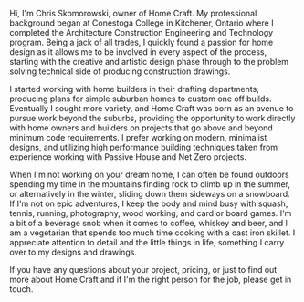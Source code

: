 
<PageTitle title="About" />

Hi, I'm Chris Skomorowski, owner of Home Craft. My professional background began at Conestoga College in Kitchener, Ontario where I completed the Architecture Construction Engineering and Technology program. Being a jack of all trades, I quickly found a passion for home design as it allows me to be involved in every aspect of the process, starting with the creative and artistic design phase through to the problem solving technical side of producing construction drawings.  

I started working with home builders in their drafting departments, producing plans for simple suburban homes to custom one off builds. Eventually I sought more variety, and Home Craft was born as an avenue to pursue work beyond the suburbs, providing the opportunity to work directly with home owners and builders on projects that go above and beyond minimum code requirements. I prefer working on modern, minimalist designs, and utilizing high performance building techniques taken from experience working with Passive House and Net Zero projects. 

When I'm not working on your dream home, I can often be found outdoors spending my time in the mountains finding rock to climb up in the summer, or alternatively in the winter, sliding down them sideways on a snowboard. If I'm not on epic adventures, I keep the body and mind busy with squash, tennis, running, photography, wood working, and card or board games. I'm a bit of a beverage snob when it comes to coffee, whiskey and beer, and I am a vegetarian that spends too much time cooking with a cast iron skillet. I appreciate attention to detail and the little things in life, something I carry over to my designs and drawings.

If you have any questions about your project, pricing, or just to find out more about Home Craft and if I'm the right person for the job, please get in touch.